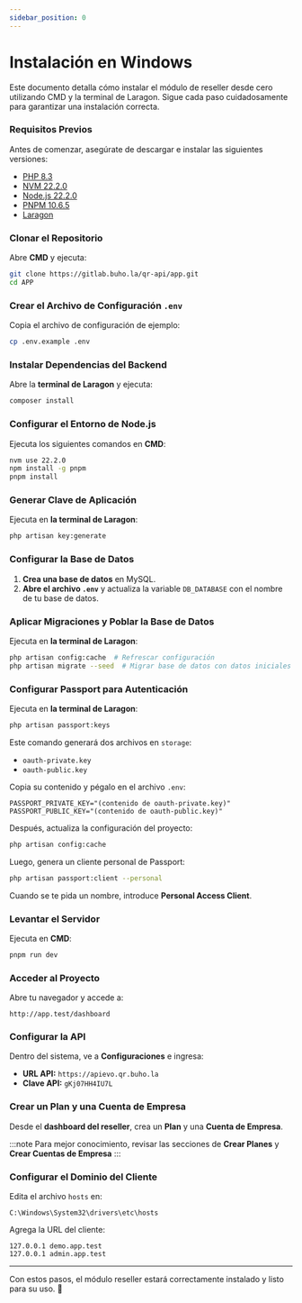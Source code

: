 ```yaml
---
sidebar_position: 0
---
```


# Instalación en Windows

Este documento detalla cómo instalar el módulo de reseller desde cero utilizando CMD y la terminal de Laragon. Sigue cada paso cuidadosamente para garantizar una instalación correcta.

### Requisitos Previos

Antes de comenzar, asegúrate de descargar e instalar las siguientes versiones:

- [PHP 8.3](https://www.php.net/downloads)
- [NVM 22.2.0](https://github.com/nvm-sh/nvm#installing-and-updating)
- [Node.js 22.2.0](https://nodejs.org/download/release/v22.2.0/)
- [PNPM 10.6.5](https://pnpm.io/installation)
- [Laragon](https://laragon.org/download/)

### Clonar el Repositorio

Abre **CMD** y ejecuta:

```sh
git clone https://gitlab.buho.la/qr-api/app.git
cd APP
```

### Crear el Archivo de Configuración `.env`

Copia el archivo de configuración de ejemplo:

```sh
cp .env.example .env
```

### Instalar Dependencias del Backend

Abre la **terminal de Laragon** y ejecuta:

```sh
composer install
```

### Configurar el Entorno de Node.js

Ejecuta los siguientes comandos en **CMD**:

```sh
nvm use 22.2.0
npm install -g pnpm
pnpm install
```

### Generar Clave de Aplicación

Ejecuta en **la terminal de Laragon**:

```sh
php artisan key:generate
```

### Configurar la Base de Datos

1. **Crea una base de datos** en MySQL.
2. **Abre el archivo `.env`** y actualiza la variable `DB_DATABASE` con el nombre de tu base de datos.

### Aplicar Migraciones y Poblar la Base de Datos

Ejecuta en **la terminal de Laragon**:

```sh
php artisan config:cache  # Refrescar configuración
php artisan migrate --seed  # Migrar base de datos con datos iniciales
```

### Configurar Passport para Autenticación

Ejecuta en **la terminal de Laragon**:

```sh
php artisan passport:keys
```

Este comando generará dos archivos en `storage`:

- `oauth-private.key`
- `oauth-public.key`

Copia su contenido y pégalo en el archivo `.env`:

```env
PASSPORT_PRIVATE_KEY="(contenido de oauth-private.key)"
PASSPORT_PUBLIC_KEY="(contenido de oauth-public.key)"
```

Después, actualiza la configuración del proyecto:

```sh
php artisan config:cache
```

Luego, genera un cliente personal de Passport:

```sh
php artisan passport:client --personal
```

Cuando se te pida un nombre, introduce **Personal Access Client**.

### Levantar el Servidor

Ejecuta en **CMD**:

```sh
pnpm run dev
```

### Acceder al Proyecto

Abre tu navegador y accede a:

```
http://app.test/dashboard
```

### Configurar la API

Dentro del sistema, ve a **Configuraciones** e ingresa:

- **URL API:** `https://apievo.qr.buho.la`
- **Clave API:** `gKj07HH4IU7L`

### Crear un Plan y una Cuenta de Empresa

Desde el **dashboard del reseller**, crea un **Plan** y una **Cuenta de Empresa**.

:::note
Para mejor conocimiento, revisar las secciones de **Crear Planes** y **Crear Cuentas de Empresa**
:::

### Configurar el Dominio del Cliente

Edita el archivo `hosts` en:

```
C:\Windows\System32\drivers\etc\hosts
```

Agrega la URL del cliente:

```
127.0.0.1 demo.app.test
127.0.0.1 admin.app.test
```

---

Con estos pasos, el módulo reseller estará correctamente instalado y listo para su uso. 🚀
